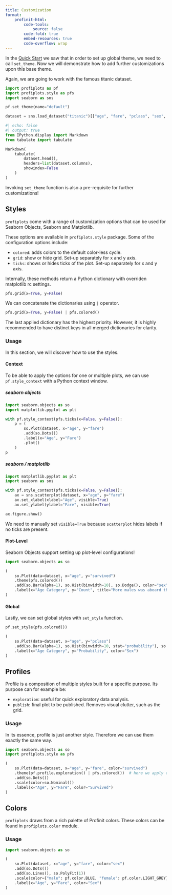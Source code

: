 ```yaml
---
title: Customization
format:
    profinit-html:
        code-tools:
            source: false
        code-fold: true
        embed-resources: true
        code-overflow: wrap
---
```


In the [Quick Start](quickstart.qmd) we saw that in order to set up global theme, we need to call `set_theme`. Now we will demonstrate how to add further customizations upon this base theme.

Again, we are going to work with the famous titanic dataset.

```python
import profiplots as pf
import profiplots.style as pfs
import seaborn as sns

pf.set_theme(name="default")

dataset = sns.load_dataset("titanic")[["age", "fare", "pclass", "sex", "survived"]]
```

```python
#| echo: false
#| output: true
from IPython.display import Markdown
from tabulate import tabulate

Markdown(
    tabulate(
        dataset.head(),
        headers=list(dataset.columns),
        showindex=False
    )
)
```

::: {.callout-important}

Invoking `set_theme` function is also a pre-requisite for further customizations!

:::

## Styles

`profiplots` come with a range of customization options that can be used for Seaborn Objects, Seaborn and Matplotlib.

These options are available in `profiplots.style` package. Some of the configuration options include:

- `colored`: adds colors to the default color-less cycle.
- `grid`: show or hide grid. Set-up separately for x and y axis.
- `ticks`: shows or hides ticks of the plot. Set-up separately for x and y axis.

Internally, these methods return a Python dictionary with overriden matplotlib rc settings.

```python
pfs.grid(x=True, y=False)
```

We can concatenate the dictionaries using `|` operator.

```python
pfs.grid(x=True, y=False) | pfs.colored()
```

::: {.callout-note}

The last applied dictionary has the highest priority. However, it is highly recommended to have distinct keys in all merged dictionaries for clarity.

:::

### Usage

In this section, we will discover how to use the styles.

#### Context

To be able to apply the options for one or multiple plots, we can use `pf.style_context` with a Python context window.

::: {.panel-tabset}

##### seaborn objects

```python
import seaborn.objects as so
import matplotlib.pyplot as plt

with pf.style_context(pfs.ticks(x=False, y=False)):
    p = (
        so.Plot(dataset, x="age", y="fare")
        .add(so.Dots())
        .label(x="Age", y="Fare")
        .plot()
    )
p
```

##### seaborn / matplotlib

```python
import matplotlib.pyplot as plt
import seaborn as sns

with pf.style_context(pfs.ticks(x=False, y=False)):
    ax = sns.scatterplot(dataset, x="age", y="fare")
    ax.set_xlabel(xlabel="Age", visible=True)
    ax.set_ylabel(ylabel="Fare", visible=True)

ax.figure.show()
```

::: {.callout-note}

We need to manually set `visible=True` because `scatterplot` hides labels if no ticks are present.

:::

:::

#### Plot-Level

Seaborn Objects support setting up plot-level configurations!

```python
import seaborn.objects as so

(
    so.Plot(data=dataset, x="age", y="survived")
    .theme(pfs.colored())
    .add(so.Bar(alpha=1), so.Hist(binwidth=10), so.Dodge(), color="sex")
    .label(x="Age Category", y="Count", title="More males was aboard the Titanic in all categories", color="Sex")
)
```

#### Global

Lastly, we can set global styles with `set_style` function.

```python
pf.set_style(pfs.colored())

(
    so.Plot(data=dataset, x="age", y="pclass")
    .add(so.Bar(alpha=1), so.Hist(binwidth=10, stat="probability"), so.Dodge(), color="sex")
    .label(x="Age Category", y="Probability", color="Sex")
)
```


## Profiles

Profile is a composition of multiple styles built for a specific purpose. Its purpose can for example be:

- `exploration`: useful for quick exploratory data analysis.
- `publish`: final plot to be published. Removes visual clutter, such as the grid.

### Usage

In its essence, profile is just another style. Therefore we can use them exactly the same way.

```python
import seaborn.objects as so
import profiplots.style as pfs

(
    so.Plot(data=dataset, x="age", y="fare", color="survived")
    .theme(pf.profile.exploration() | pfs.colored())  # here we apply exploration profile and compose it with colored style
    .add(so.Dots())
    .scale(color=so.Nominal())
    .label(x="Age", y="Fare", color="Survived")
)
```

## Colors

`profiplots` draws from a rich palette of Profinit colors. These colors can be found in `profiplots.color` module.

### Usage

```python
import seaborn.objects as so

(
    so.Plot(dataset, x="age", y="fare", color="sex")
    .add(so.Dots())
    .add(so.Lines(), so.PolyFit(1))
    .scale(color={"male": pf.color.BLUE, "female": pf.color.LIGHT_GREY})
    .label(x="Age", y="Fare", color="Sex")
)
```